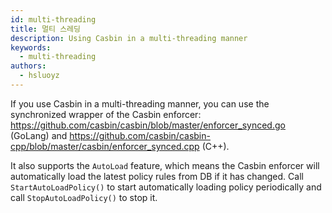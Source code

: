 ```yaml
---
id: multi-threading
title: 멀티 스레딩
description: Using Casbin in a multi-threading manner
keywords:
  - multi-threading
authors:
  - hsluoyz
---
```


If you use Casbin in a multi-threading manner, you can use the synchronized wrapper of the Casbin enforcer: https://github.com/casbin/casbin/blob/master/enforcer_synced.go (GoLang) and https://github.com/casbin/casbin-cpp/blob/master/casbin/enforcer_synced.cpp (C++).

It also supports the `AutoLoad` feature, which means the Casbin enforcer will automatically load the latest policy rules from DB if it has changed. Call `StartAutoLoadPolicy()` to start automatically loading policy periodically and call `StopAutoLoadPolicy()` to stop it.
